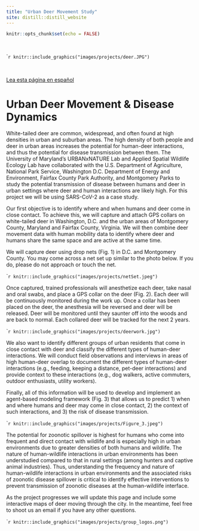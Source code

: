 ```yaml
---
title: "Urban Deer Movement Study"
site: distill::distill_website
---
```


```r
knitr::opts_chunk$set(echo = FALSE)
```

<style>
d-title, d-byline {
  display: none
}
</style>

<br>

````r
knitr::include_graphics("images/projects/deer.JPG")
```

<br>

[Lea esta página en español](https://urbanxnaturelab.com/deer-study-espanol.html)

# Urban Deer Movement & Disease Dynamics

White-tailed deer are common, widespread, and often found at high densities in urban and suburban areas. The high density of both people and deer in urban areas increases the potential for human-deer interactions, and thus the potential for disease transmission between them. The University of Maryland's URBANxNATURE Lab and Applied Spatial Wildlife Ecology Lab have collaborated with the U.S. Department of Agriculture, National Park Service, Washington D.C. Department of Energy and Environment, Fairfax County Park Authority, and Montgomery Parks to study the potential transmission of disease between humans and deer in urban settings where deer and human interactions are likely high. For this project we will be using SARS-CoV-2 as a case study.
 
Our first objective is to identify where and when humans and deer come in close contact. To achieve this, we will capture and attach GPS collars on white-tailed deer in Washington, D.C. and the urban areas of Montgomery County, Maryland and Fairfax County, Virginia. We will then combine deer movement data with human mobility data to identify where deer and humans share the same space and are active at the same time.  

We will capture deer using drop nets (Fig. 1) in D.C. and Montgomery County. You may come across a net set up similar to the photo below. If you do, please do not approach or touch the net.

````r
knitr::include_graphics("images/projects/netSet.jpeg")
```

Once captured, trained professionals will anesthetize each deer, take nasal and oral swabs, and place a GPS collar on the deer (Fig. 2). Each deer will be continuously monitored during the work up. Once a collar has been placed on the deer, the anesthesia will be reversed and deer will be released. Deer will be monitored until they saunter off into the woods and are back to normal. Each collared deer will be tracked for the next 2 years.

````r
knitr::include_graphics("images/projects/deerwork.jpg")
```

We also want to identify different groups of urban residents that come in close contact with deer and classify the different types of human-deer interactions. We will conduct field observations and interviews in areas of high human-deer overlap to document the different types of human-deer interactions (e.g., feeding, keeping a distance, pet-deer interactions) and provide context to these interactions (e.g., dog walkers, active commuters, outdoor enthusiasts, utility workers). 

Finally, all of this information will be used to develop and implement an agent-based modeling framework (Fig. 3) that allows us to predict 1) when and where humans and deer may come in close contact, 2) the context of such interactions, and 3) the risk of disease transmission.

````r
knitr::include_graphics("images/projects/Figure_3.jpeg")
```

The potential for zoonotic spillover is highest for humans who come into frequent and direct contact with wildlife and is especially high in urban environments due to greater densities of both humans and wildlife. The nature of human-wildlife interactions in urban environments has been understudied compared to that in rural settings (among hunters and captive animal industries). Thus, understanding the frequency and nature of human-wildlife interactions in urban environments and the associated risks of zoonotic disease spillover is critical to identify effective interventions to prevent transmission of zoonotic diseases at the human-wildlife interface.

As the project progresses we will update this page and include some interactive maps of deer moving through the city. In the meantime, feel free to shoot us an email if you have any other questions.

````r
knitr::include_graphics("images/projects/group_logos.png")
```
